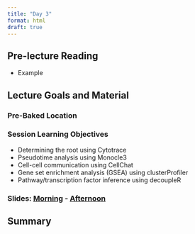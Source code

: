 ```yaml
---
title: "Day 3"
format: html
draft: true
---
```


## Pre-lecture Reading

- Example

## Lecture Goals and Material

### Pre-Baked Location

::: callout-note
### Session Learning Objectives
- Determining the root using Cytotrace
- Pseudotime analysis using Monocle3
- Cell-cell communication using CellChat
- Gene set enrichment analysis (GSEA) using clusterProfiler
- Pathway/transcription factor inference using decoupleR
:::

### Slides: [Morning](https://docs.google.com/presentation/d/17f7A0mSHvJP1LQKGCyKU-9x061EbygQ0/edit?usp=sharing&ouid=101260178846192202779&rtpof=true&sd=true){target="_blank"} - [Afternoon](https://docs.google.com/presentation/d/1a7FD3k56Q4M5XSMgIWhQS5a7kR1yI16Q/edit?usp=sharing&ouid=101260178846192202779&rtpof=true&sd=true){target="_blank"}

## Summary 
